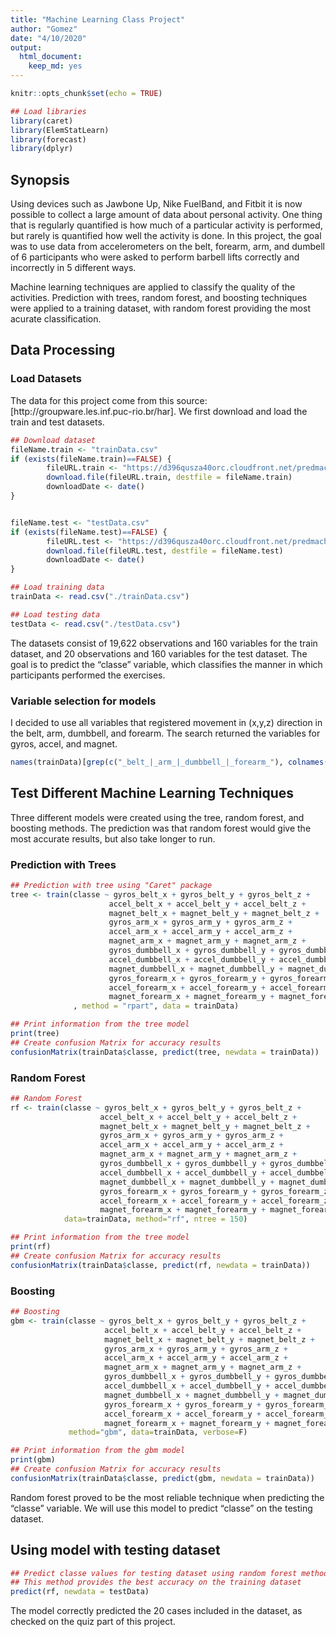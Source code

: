 ```yaml
---
title: "Machine Learning Class Project"
author: "Gomez"
date: "4/10/2020"
output: 
  html_document: 
    keep_md: yes
---
```


```r
knitr::opts_chunk$set(echo = TRUE)

## Load libraries
library(caret)
library(ElemStatLearn)
library(forecast)
library(dplyr)
```

## Synopsis

Using devices such as Jawbone Up, Nike FuelBand, and Fitbit it is now possible to collect a large amount of data about personal activity. One thing that is regularly quantified is how much of a particular activity is performed, but rarely is quantified how well the activity is done. In this project, the goal was to use data from accelerometers on the belt, forearm, arm, and dumbell of 6 participants who were asked to perform barbell lifts correctly and incorrectly in 5 different ways.

Machine learning techniques are applied to classify the quality of the activities. Prediction with trees, random forest, and boosting techniques were applied to a training dataset, with random forest providing the most acurate classification.

## Data Processing

### Load Datasets

The data for this project come from this source: [http://groupware.les.inf.puc-rio.br/har].
We first download and load the train and test datasets.

```r
## Download dataset
fileName.train <- "trainData.csv"
if (exists(fileName.train)==FALSE) {
        fileURL.train <- "https://d396qusza40orc.cloudfront.net/predmachlearn/pml-training.csv"  
        download.file(fileURL.train, destfile = fileName.train)
        downloadDate <- date()
}


fileName.test <- "testData.csv"
if (exists(fileName.test)==FALSE) {
        fileURL.test <- "https://d396qusza40orc.cloudfront.net/predmachlearn/pml-testing.csv"
        download.file(fileURL.test, destfile = fileName.test)
        downloadDate <- date()
}

## Load training data
trainData <- read.csv("./trainData.csv")

## Load testing data
testData <- read.csv("./testData.csv")
```

The datasets consist of 19,622 observations and 160 variables for the train dataset, and 20 observations and 160 variables for the test dataset.
The goal is to predict the "classe" variable, which classifies the manner in which participants performed the exercises.

### Variable selection for models

I decided to use all variables that registered movement in (x,y,z) direction in the belt, arm, dumbbell, and forearm. The search returned the variables for gyros, accel, and magnet.

```r
names(trainData)[grep(c("_belt_|_arm_|_dumbbell_|_forearm_"), colnames(trainData))]
```

## Test Different Machine Learning Techniques

Three different models were created using the tree, random forest, and boosting methods. The prediction was that random forest would give the most accurate results, but also take longer to run.

### Prediction with Trees
```r
## Prediction with tree using "Caret" package
tree <- train(classe ~ gyros_belt_x + gyros_belt_y + gyros_belt_z +
                      accel_belt_x + accel_belt_y + accel_belt_z + 
                      magnet_belt_x + magnet_belt_y + magnet_belt_z + 
                      gyros_arm_x + gyros_arm_y + gyros_arm_z + 
                      accel_arm_x + accel_arm_y + accel_arm_z + 
                      magnet_arm_x + magnet_arm_y + magnet_arm_z + 
                      gyros_dumbbell_x + gyros_dumbbell_y + gyros_dumbbell_z + 
                      accel_dumbbell_x + accel_dumbbell_y + accel_dumbbell_z + 
                      magnet_dumbbell_x + magnet_dumbbell_y + magnet_dumbbell_z + 
                      gyros_forearm_x + gyros_forearm_y + gyros_forearm_z + 
                      accel_forearm_x + accel_forearm_y + accel_forearm_z + 
                      magnet_forearm_x + magnet_forearm_y + magnet_forearm_z
              , method = "rpart", data = trainData)
```

```r
## Print information from the tree model
print(tree)
## Create confusion Matrix for accuracy results
confusionMatrix(trainData$classe, predict(tree, newdata = trainData))
```

### Random Forest
```r
## Random Forest
rf <- train(classe ~ gyros_belt_x + gyros_belt_y + gyros_belt_z +
                    accel_belt_x + accel_belt_y + accel_belt_z + 
                    magnet_belt_x + magnet_belt_y + magnet_belt_z + 
                    gyros_arm_x + gyros_arm_y + gyros_arm_z + 
                    accel_arm_x + accel_arm_y + accel_arm_z + 
                    magnet_arm_x + magnet_arm_y + magnet_arm_z + 
                    gyros_dumbbell_x + gyros_dumbbell_y + gyros_dumbbell_z + 
                    accel_dumbbell_x + accel_dumbbell_y + accel_dumbbell_z + 
                    magnet_dumbbell_x + magnet_dumbbell_y + magnet_dumbbell_z + 
                    gyros_forearm_x + gyros_forearm_y + gyros_forearm_z + 
                    accel_forearm_x + accel_forearm_y + accel_forearm_z + 
                    magnet_forearm_x + magnet_forearm_y + magnet_forearm_z,
            data=trainData, method="rf", ntree = 150)
```

```r
## Print information from the tree model
print(rf)
## Create confusion Matrix for accuracy results
confusionMatrix(trainData$classe, predict(rf, newdata = trainData))
```


### Boosting
```r
## Boosting
gbm <- train(classe ~ gyros_belt_x + gyros_belt_y + gyros_belt_z +
                     accel_belt_x + accel_belt_y + accel_belt_z + 
                     magnet_belt_x + magnet_belt_y + magnet_belt_z + 
                     gyros_arm_x + gyros_arm_y + gyros_arm_z + 
                     accel_arm_x + accel_arm_y + accel_arm_z + 
                     magnet_arm_x + magnet_arm_y + magnet_arm_z + 
                     gyros_dumbbell_x + gyros_dumbbell_y + gyros_dumbbell_z + 
                     accel_dumbbell_x + accel_dumbbell_y + accel_dumbbell_z + 
                     magnet_dumbbell_x + magnet_dumbbell_y + magnet_dumbbell_z + 
                     gyros_forearm_x + gyros_forearm_y + gyros_forearm_z + 
                     accel_forearm_x + accel_forearm_y + accel_forearm_z + 
                     magnet_forearm_x + magnet_forearm_y + magnet_forearm_z,
             method="gbm", data=trainData, verbose=F)


```

```r
## Print information from the gbm model
print(gbm)
## Create confusion Matrix for accuracy results
confusionMatrix(trainData$classe, predict(gbm, newdata = trainData))
```

Random forest proved to be the most reliable technique when predicting the "classe" variable. We will use this model to predict "classe" on the testing dataset.

## Using model with testing dataset

```r
## Predict classe values for testing dataset using random forest method
## This method provides the best accuracy on the training dataset
predict(rf, newdata = testData)
```

The model correctly predicted the 20 cases included in the dataset, as checked on the quiz part of this project.
